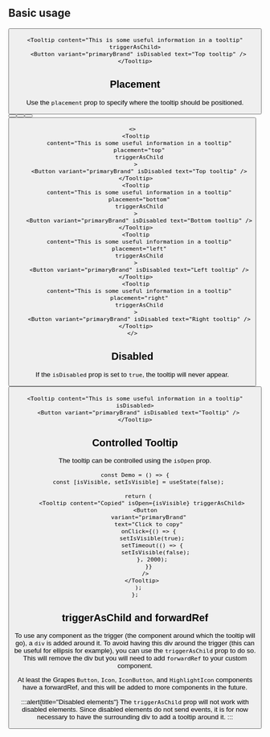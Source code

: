 

## Basic usage

<Preview>
  <Tooltip
    content="This is some useful information in a tooltip"
    placement="top"
    triggerAsChild
  >
    <Button variant="primaryBrand" isDisabled text="Top tooltip" />
  </Tooltip>
</Preview>

```tsx sandbox
<Tooltip content="This is some useful information in a tooltip" triggerAsChild>
  <Button variant="primaryBrand" isDisabled text="Top tooltip" />
</Tooltip>
```

## Placement

Use the `placement` prop to specify where the tooltip should be positioned.

<Preview>
  <Tooltip
    content="This is some useful information in a tooltip"
    placement="top"
  >
    <Button variant="primaryBrand" isDisabled text="Top tooltip" />
  </Tooltip>
  <Tooltip
    content="This is some useful information in a tooltip"
    placement="bottom"
  >
    <Button variant="primaryBrand" isDisabled text="Bottom tooltip" />
  </Tooltip>
  <Tooltip
    content="This is some useful information in a tooltip"
    placement="left"
  >
    <Button variant="primaryBrand" isDisabled text="Left tooltip" />
  </Tooltip>
  <Tooltip
    content="This is some useful information in a tooltip"
    placement="right"
  >
    <Button variant="primaryBrand" isDisabled text="Right tooltip" />
  </Tooltip>
</Preview>

```tsx sandbox
<>
  <Tooltip
    content="This is some useful information in a tooltip"
    placement="top"
    triggerAsChild
  >
    <Button variant="primaryBrand" isDisabled text="Top tooltip" />
  </Tooltip>
  <Tooltip
    content="This is some useful information in a tooltip"
    placement="bottom"
    triggerAsChild
  >
    <Button variant="primaryBrand" isDisabled text="Bottom tooltip" />
  </Tooltip>
  <Tooltip
    content="This is some useful information in a tooltip"
    placement="left"
    triggerAsChild
  >
    <Button variant="primaryBrand" isDisabled text="Left tooltip" />
  </Tooltip>
  <Tooltip
    content="This is some useful information in a tooltip"
    placement="right"
    triggerAsChild
  >
    <Button variant="primaryBrand" isDisabled text="Right tooltip" />
  </Tooltip>
</>
```

## Disabled

If the `isDisabled` prop is set to `true`, the tooltip will never appear.

<Preview>
  <Tooltip content="This is some useful information in a tooltip" isDisabled>
    <Button variant="primaryBrand" isDisabled text="Tooltip" />
  </Tooltip>
</Preview>

```tsx sandbox
<Tooltip content="This is some useful information in a tooltip" isDisabled>
  <Button variant="primaryBrand" isDisabled text="Tooltip" />
</Tooltip>
```

## Controlled Tooltip

The tooltip can be controlled using the `isOpen` prop.

<VisibleOnClick />

```tsx sandbox
const Demo = () => {
  const [isVisible, setIsVisible] = useState(false);

  return (
    <Tooltip content="Copied" isOpen={isVisible} triggerAsChild>
      <Button
        variant="primaryBrand"
        text="Click to copy"
        onClick={() => {
          setIsVisible(true);
          setTimeout(() => {
            setIsVisible(false);
          }, 2000);
        }}
      />
    </Tooltip>
  );
};
```

## triggerAsChild and forwardRef

To use any component as the trigger (the component around which the tooltip will go), a `div` is added around it.
To avoid having this div around the trigger (this can be useful for ellipsis for example), you can use the `triggerAsChild` prop to do so. This will remove the div but you will need to add `forwardRef` to your custom component.

At least the Grapes `Button`, `Icon`, `IconButton`, and `HighlightIcon` components have a forwardRef, and this will be added to more components in the future.

:::alert{title="Disabled elements"}
The `triggerAsChild` prop will not work with disabled elements. Since disabled
elements do not send events, it is for now necessary to have the surrounding
div to add a tooltip around it.
:::
